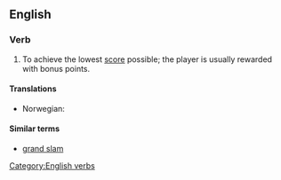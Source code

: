 ==English==

===Verb===
{{en-verb|sg=[[shoot]] [[the]] [[moon]]|'''[[shoots the moon]]'''|'''[[shooting the moon]]'''|'''[[shot the moon]]'''}}

# {{card games}} To achieve the lowest [[score]] possible; the player is usually rewarded with bonus points.

====Translations====
{{trans-top|to achieve the lowest score possible}}
* Norwegian: {{t-|no|storeslem}}
{{trans-mid}}
{{trans-bottom}}

====Similar terms====
{{rfc-header|Similar terms}}
* [[grand slam]]

[[Category:English verbs]]